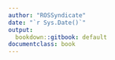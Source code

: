 ```yaml
---
author: "ROSSyndicate"
date: "`r Sys.Date()`"
output:
  bookdown::gitbook: default
documentclass: book
---
```

